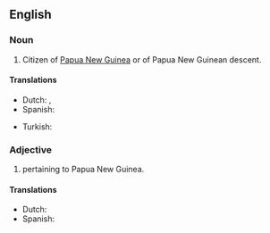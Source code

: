 ==English==

===Noun===
{{en-noun|sg=[[Papua]] [[New]] [[Guinean]]}}

# Citizen of [[Papua New Guinea]] or of Papua New Guinean descent.

====Translations====
{{trans-top|citizen of Papua New Guinea or of Papua New Guinean descent}}
* Dutch: {{t|nl|Papoea|m}}, {{t|nl|Papoease|f}}
* Spanish: {{t+|es|papú}} {{m|f}}
{{trans-mid}}
* Turkish: {{t|tr|Papua Yeni Gineli}}
{{trans-bottom}}

===Adjective===
{{en-adj|-}}

# pertaining to Papua New Guinea.

====Translations====
{{trans-top|pertaining to Papua New Guinea}}
* Dutch: {{t|nl|Papoeaas}}
* Spanish: {{t+|es|papú}} {{m|f}}
{{trans-mid}}
{{trans-bottom}}